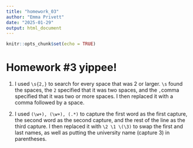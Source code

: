 ```yaml
---
title: "homework_03"
author: "Emma Privett"
date: "2025-01-29"
output: html_document
---
```


```r
knitr::opts_chunk$set(echo = TRUE)
```

# Homework #3 yippee!

1. I used `\s{2,}` to search for every space that was 2 or larger. `\s` found the spaces, the `2` specified that it was two spaces, and the `,`comma specified that it was two or more spaces. I then replaced it with a comma followed by a space.


2. I used `(\w+), (\w+), (.*)` to capture the first word as the first capture, the second word as the second capture, and the rest of the line as the third capture. I then replaced it with `\2 \1 \(\3)` to swap the first and last names, as well as putting the university name (capture 3) in parentheses. 
